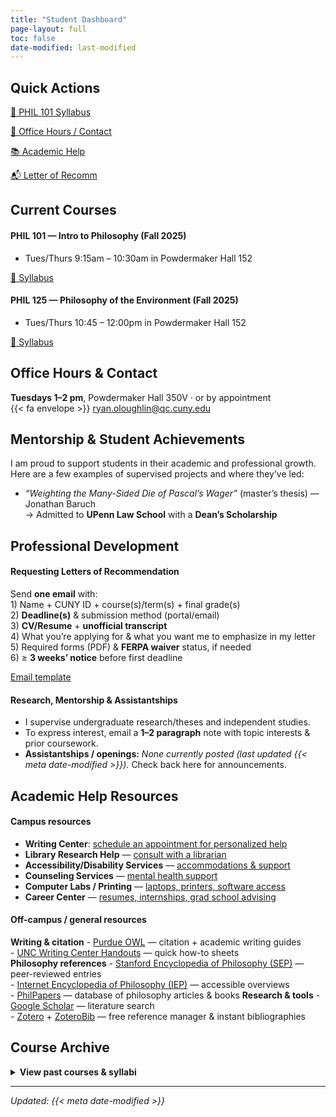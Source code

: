 ```yaml
---
title: "Student Dashboard"
page-layout: full
toc: false
date-modified: last-modified
---
```


## Quick Actions

:::{.grid .gap-3}
::: {.g-col-12 .g-col-md-3}
[📄 PHIL 101 Syllabus](files/syllabi/phil101-fa25.pdf){.btn .btn-primary .w-100}
:::
::: {.g-col-12 .g-col-md-3}
[🏢 Office Hours / Contact](teaching-students.qmd#office-hours--contact){.btn .btn-outline-primary .w-100}
:::
::: {.g-col-12 .g-col-md-3}
[📚 Academic Help ](teaching-students.qmd#academic-help){.btn .btn-outline-secondary .w-100}
:::
::: {.g-col-12 .g-col-md-3}
[📬 Letter of Recomm ](teaching-students.qmd#professional-development){.btn .btn-outline-secondary .w-100}
:::
:::

## Current Courses

:::{.grid .gap-3}
::: {.g-col-12 .g-col-md-6}
::: {.section-card}
#### PHIL 101 — Intro to Philosophy (Fall 2025){.text-truncate .d-block .w-100}

-  Tues/Thurs 9:15am – 10:30am in Powdermaker Hall 152 

[📄 Syllabus](files/syllabi/phil101-fa25.pdf){.btn .btn-outline-primary .w-50 }
:::
:::

::: {.g-col-12 .g-col-md-6}
::: {.section-card}
#### PHIL 125 — Philosophy of the Environment (Fall 2025){.text-truncate .d-block .w-100}

-  Tues/Thurs 10:45 – 12:00pm in Powdermaker Hall 152  

[📄 Syllabus](files/syllabi/phil125-fa25.pdf){.btn .btn-outline-primary .w-50}
:::
:::
:::

## Office Hours & Contact{#office-hours--contact}

::: {.section-card}
**Tuesdays 1–2 pm**, Powdermaker Hall 350V · or by appointment  
{{< fa envelope >}} [ryan.oloughlin@qc.cuny.edu](mailto:ryan.oloughlin@qc.cuny.edu)
:::

## Mentorship & Student Achievements

I am proud to support students in their academic and professional growth. Here are a few examples of supervised projects and where they’ve led:

- *“Weighting the Many-Sided Die of Pascal's Wager”* (master's thesis) — Jonathan Baruch  
  → Admitted to **UPenn Law School** with a **Dean's Scholarship**


## Professional Development {#professional-development}

:::{.grid .gap-3}
::: {.g-col-12 .g-col-lg-6}
::: {.section-card}
#### Requesting Letters of Recommendation
Send **one email** with:  
1) Name + CUNY ID + course(s)/term(s) + final grade(s)  
2) **Deadline(s)** & submission method (portal/email)  
3) **CV/Resume** + **unofficial transcript**  
4) What you’re applying for & what you want me to emphasize in my letter  
5) Required forms (PDF) & **FERPA waiver** status, if needed  
6) ≥ **3 weeks’ notice** before first deadline

:::{.mt-2}
[Email template](mailto:ryan.oloughlin@qc.cuny.edu?subject=Letter%20Request%3A%20%5BYour%20Name%5D%20%E2%80%94%20Deadline%20YYYY-MM-DD&body=Dear%20Prof.%20O%E2%80%99Loughlin%2C%0A%0AI%27m%20requesting%20a%20letter%20of%20recommendation%20for%20%5Bprogram%2Fjob%5D.%20Details%20below%3A%0A%0A%E2%80%A2%20Name%20%2F%20CUNY%20ID%3A%20%0A%E2%80%A2%20Course(s)%20with%20you%20%2B%20term(s)%20%2B%20final%20grade(s)%3A%20%0A%E2%80%A2%20Deadline(s)%20%26%20submission%20method(s)%3A%20%0A%E2%80%A2%20Why%20I%E2%80%99m%20applying%20%26%20what%20to%20emphasize%3A%20%0A%E2%80%A2%20Attachments%3A%20CV%2C%20unofficial%20transcript%2C%20forms%20(PDF)%0A%E2%80%A2%20FERPA%20waiver%3A%20Yes%2FNo%0A%0AThank%20you!%0A){.btn .btn-outline-primary}
:::
:::
:::

::: {.g-col-12 .g-col-lg-6}
::: {.section-card}
#### Research, Mentorship & Assistantships 
- I supervise undergraduate research/theses and independent studies.  
- To express interest, email a **1–2 paragraph** note with topic interests & prior coursework.  
- **Assistantships / openings:** *None currently posted (last updated {{< meta date-modified >}}).* Check back here for announcements.
:::
:::
:::

## Academic Help Resources {#academic-help}
:::{.grid .gap-3}
::: {.g-col-12 .g-col-lg-6}
::: {.section-card}
#### Campus resources 
- **Writing Center**: [schedule an appointment for personalized help](https://www.qc.cuny.edu/academics/wc/)
- **Library Research Help** — [consult with a librarian](https://www.qc.cuny.edu/library/research/)  
- **Accessibility/Disability Services** — [accommodations & support](https://www.qc.cuny.edu/sp/)
- **Counseling Services** — [mental health support](https://www.qc.cuny.edu/cs/)  
- **Computer Labs / Printing** — [laptops, printers, software access](https://www.qc.cuny.edu/its/computer-labs/)
- **Career Center** — [resumes, internships, grad school advising](https://www.qc.cuny.edu/academics/cei/)
::: 
:::
::: {.g-col-12 .g-col-lg-6} 
::: {.section-card}
#### Off-campus / general resources

**Writing & citation**
- [Purdue OWL](https://owl.purdue.edu/) — citation + academic writing guides  
- [UNC Writing Center Handouts](https://writingcenter.unc.edu/tips-and-tools/) — quick how-to sheets  
**Philosophy references**
- [Stanford Encyclopedia of Philosophy (SEP)](https://plato.stanford.edu/) — peer-reviewed entries  
- [Internet Encyclopedia of Philosophy (IEP)](https://iep.utm.edu/) — accessible overviews  
- [PhilPapers](https://philpapers.org/) — database of philosophy articles & books
**Research & tools**
- [Google Scholar](https://scholar.google.com/) — literature search  
- [Zotero](https://www.zotero.org/) + [ZoteroBib](https://zbib.org/) — free reference manager & instant bibliographies  
:::
:::
:::

## Course Archive

<details class="mt-2">
<summary><strong>View past courses & syllabi</strong></summary>

- **PHIL 101 — Intro to Philosophy** (SP/SU/FA 2022–2025)

</details>

---

*Updated: {{< meta date-modified >}}*
